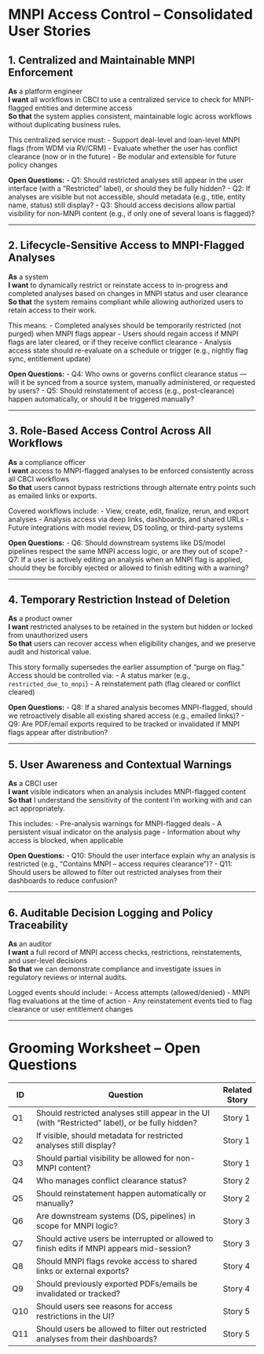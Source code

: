 
# MNPI Access Control – Consolidated User Stories

## 1. Centralized and Maintainable MNPI Enforcement

**As** a platform engineer  
**I want** all workflows in CBCI to use a centralized service to check for MNPI-flagged entities and determine access  
**So that** the system applies consistent, maintainable logic across workflows without duplicating business rules.

This centralized service must:
- Support deal-level and loan-level MNPI flags (from WDM via RV/CRM)
- Evaluate whether the user has conflict clearance (now or in the future)
- Be modular and extensible for future policy changes

**Open Questions:**
- Q1: Should restricted analyses still appear in the user interface (with a “Restricted” label), or should they be fully hidden?
- Q2: If analyses are visible but not accessible, should metadata (e.g., title, entity name, status) still display?
- Q3: Should access decisions allow partial visibility for non-MNPI content (e.g., if only one of several loans is flagged)?

---

## 2. Lifecycle-Sensitive Access to MNPI-Flagged Analyses

**As** a system  
**I want** to dynamically restrict or reinstate access to in-progress and completed analyses based on changes in MNPI status and user clearance  
**So that** the system remains compliant while allowing authorized users to retain access to their work.

This means:
- Completed analyses should be temporarily restricted (not purged) when MNPI flags appear
- Users should regain access if MNPI flags are later cleared, or if they receive conflict clearance
- Analysis access state should re-evaluate on a schedule or trigger (e.g., nightly flag sync, entitlement update)

**Open Questions:**
- Q4: Who owns or governs conflict clearance status — will it be synced from a source system, manually administered, or requested by users?
- Q5: Should reinstatement of access (e.g., post-clearance) happen automatically, or should it be triggered manually?

---

## 3. Role-Based Access Control Across All Workflows

**As** a compliance officer  
**I want** access to MNPI-flagged analyses to be enforced consistently across all CBCI workflows  
**So that** users cannot bypass restrictions through alternate entry points such as emailed links or exports.

Covered workflows include:
- View, create, edit, finalize, rerun, and export analyses
- Analysis access via deep links, dashboards, and shared URLs
- Future integrations with model review, DS tooling, or third-party systems

**Open Questions:**
- Q6: Should downstream systems like DS/model pipelines respect the same MNPI access logic, or are they out of scope?
- Q7: If a user is actively editing an analysis when an MNPI flag is applied, should they be forcibly ejected or allowed to finish editing with a warning?

---

## 4. Temporary Restriction Instead of Deletion

**As** a product owner  
**I want** restricted analyses to be retained in the system but hidden or locked from unauthorized users  
**So that** users can recover access when eligibility changes, and we preserve audit and historical value.

This story formally supersedes the earlier assumption of "purge on flag."  
Access should be controlled via:
- A status marker (e.g., `restricted_due_to_mnpi`)
- A reinstatement path (flag cleared or conflict cleared)

**Open Questions:**
- Q8: If a shared analysis becomes MNPI-flagged, should we retroactively disable all existing shared access (e.g., emailed links)?
- Q9: Are PDF/email exports required to be tracked or invalidated if MNPI flags appear after distribution?

---

## 5. User Awareness and Contextual Warnings

**As** a CBCI user  
**I want** visible indicators when an analysis includes MNPI-flagged content  
**So that** I understand the sensitivity of the content I’m working with and can act appropriately.

This includes:
- Pre-analysis warnings for MNPI-flagged deals
- A persistent visual indicator on the analysis page
- Information about why access is blocked, when applicable

**Open Questions:**
- Q10: Should the user interface explain why an analysis is restricted (e.g., “Contains MNPI – access requires clearance”)?
- Q11: Should users be allowed to filter out restricted analyses from their dashboards to reduce confusion?

---

## 6. Auditable Decision Logging and Policy Traceability

**As** an auditor  
**I want** a full record of MNPI access checks, restrictions, reinstatements, and user-level decisions  
**So that** we can demonstrate compliance and investigate issues in regulatory reviews or internal audits.

Logged events should include:
- Access attempts (allowed/denied)
- MNPI flag evaluations at the time of action
- Any reinstatement events tied to flag clearance or user entitlement changes

---

# Grooming Worksheet – Open Questions

| ID   | Question                                                                                         | Related Story |
|------|--------------------------------------------------------------------------------------------------|---------------|
| Q1   | Should restricted analyses still appear in the UI (with “Restricted” label), or be fully hidden? | Story 1       |
| Q2   | If visible, should metadata for restricted analyses still display?                               | Story 1       |
| Q3   | Should partial visibility be allowed for non-MNPI content?                                       | Story 1       |
| Q4   | Who manages conflict clearance status?                                                           | Story 2       |
| Q5   | Should reinstatement happen automatically or manually?                                           | Story 2       |
| Q6   | Are downstream systems (DS, pipelines) in scope for MNPI logic?                                  | Story 3       |
| Q7   | Should active users be interrupted or allowed to finish edits if MNPI appears mid-session?       | Story 3       |
| Q8   | Should MNPI flags revoke access to shared links or external exports?                             | Story 4       |
| Q9   | Should previously exported PDFs/emails be invalidated or tracked?                                | Story 4       |
| Q10  | Should users see reasons for access restrictions in the UI?                                      | Story 5       |
| Q11  | Should users be allowed to filter out restricted analyses from their dashboards?                 | Story 5       |
